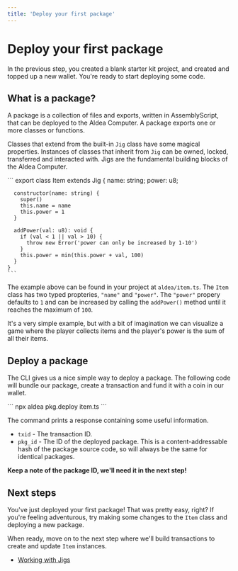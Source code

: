 ```yaml
---
title: 'Deploy your first package'
---
```



# Deploy your first package

In the previous step, you created a blank starter kit project, and created and topped up a new wallet. You're ready to start deploying some code.

## What is a package?

A package is a collection of files and exports, written in AssemblyScript, that can be deployed to the Aldea Computer. A package exports one or more classes or functions.

Classes that extend from the built-in `Jig` class have some magical properties. Instances of classes that inherit from `Jig` can be owned, locked, transferred and interacted with. Jigs are the fundamental building blocks of the Aldea Computer.

<CodeContainer lang="ts">
    ```
    export class Item extends Jig {
      name: string;
      power: u8;

      constructor(name: string) {
        super()
        this.name = name
        this.power = 1
      }

      addPower(val: u8): void {
        if (val < 1 || val > 10) {
          throw new Error('power can only be increased by 1-10')
        }
        this.power = min(this.power + val, 100)
      }
    }
    ```
</CodeContainer>

The example above can be found in your project at `aldea/item.ts`. The `Item` class has two typed propteries, `"name"` and `"power"`. The `"power"` propery defaults to `1` and can be increased by calling the `addPower()` method until it reaches the maximum of `100`.

It's a very simple example, but with a bit of imagination we can visualize a game where the player collects items and the player's power is the sum of all their items.

## Deploy a package

The CLI gives us a nice simple way to deploy a package. The following code will bundle our package, create a transaction and fund it with a coin in our wallet.

<CodeContainer lang="bash" lines={false}>
    ```
    npx aldea pkg.deploy item.ts
    ```
</CodeContainer>

The command prints a response containing some useful information.

- `txid` - The transaction ID.
- `pkg_id` - The ID of the deployed package. This is a content-addressable hash of the package source code, so will always be the same for identical packages.

**Keep a note of the package ID, we'll need it in the next step!**

## Next steps

You've just deployed your first package! That was pretty easy, right? If you're feeling adventurous, try making some changes to the `Item` class and deploying a new package.

When ready, move on to the next step where we'll build transactions to create and update `Item` instances.

- [Working with Jigs](/getting-started/transactions)

